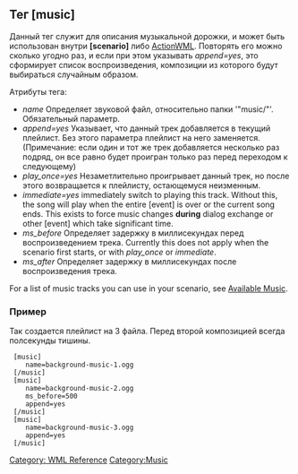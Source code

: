 {{WML Tags}}
== Тег [music] ==

Данный тег служит для описания музыкальной дорожки, и может быть использован внутри '''[scenario]''' либо [[ActionWML]]. Повторять его можно сколько угодно раз, и если при этом указывать ''append=yes'', это сформирует список воспроизведения, композиции из которого будут выбираться случайным образом.

Атрибуты тега:
* ''name'' Определяет звуковой файл, относительно папки '"music/"'. Обязательный параметр.
* ''append=yes'' Указывает, что данный трек добавляется в текущий плейлист. Без этого параметра плейлист на него заменяется. <br>(Примечание: если один и тот же трек добавляется несколько раз подряд, он все равно будет проигран только раз перед переходом к следующему)
* ''play_once=yes'' Незаметлительно проигрывает данный трек, но после этого возвращается к плейлисту, остающемуся неизменным.
* ''immediate=yes'' immediately switch to playing this track.  Without this, the song will play when the entire [event] is over or the current song ends.  This exists to force music changes '''during''' dialog exchange or other [event] which take significant time.
* ''ms_before'' Определяет задержку в миллисекундах перед воспроизведением трека. Currently this does not apply when the scenario first starts, or with ''play_once'' or ''immediate''.
* ''ms_after'' Определяет задержку в миллисекундах после воспроизведения трека.

For a list of music tracks you can use in your scenario, see [[Available Music]].

=== Пример ===
Так создается плейлист на 3 файла. Перед второй композицией всегда полсекунды тишины.
  [music]
     name=background-music-1.ogg
  [/music]
  [music]
     name=background-music-2.ogg
     ms_before=500
     append=yes
  [/music]
  [music]
     name=background-music-3.ogg
     append=yes
  [/music]



[[Category: WML Reference]]
[[Category:Music]]

